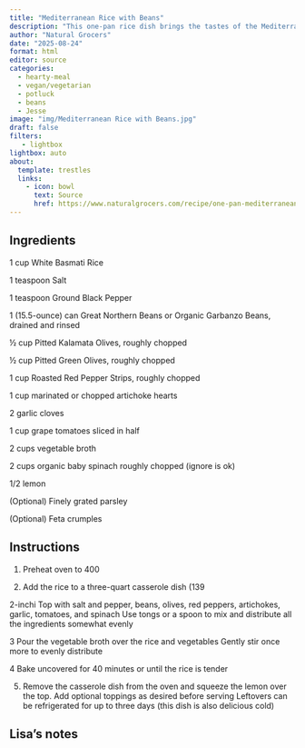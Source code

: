 ```yaml
---
title: "Mediterranean Rice with Beans"
description: "This one-pan rice dish brings the tastes of the Mediterranean to your table, with minimum fuss or clean up. It looks fancy, tastes amazing, and is ready to pop in the oven in less than 20 minutes!"
author: "Natural Grocers"
date: "2025-08-24"
format: html
editor: source
categories:
  - hearty-meal
  - vegan/vegetarian
  - potluck
  - beans
  - Jesse
image: "img/Mediterranean Rice with Beans.jpg"
draft: false
filters:
   - lightbox
lightbox: auto
about:
  template: trestles
  links:
    - icon: bowl
      text: Source
      href: https://www.naturalgrocers.com/recipe/one-pan-mediterranean-rice
---
```


## Ingredients

1 cup White Basmati Rice

1 teaspoon Salt

1 teaspoon Ground Black Pepper

1 (15.5-ounce) can Great Northern Beans or Organic Garbanzo Beans, drained and rinsed

½ cup Pitted Kalamata Olives, roughly chopped

½ cup Pitted Green Olives, roughly chopped

1 cup Roasted Red Pepper Strips, roughly chopped

1 cup marinated or chopped artichoke hearts

2 garlic cloves

1 cup  grape tomatoes sliced in half 

2 cups vegetable broth 

2 cups organic baby spinach roughly chopped (ignore is ok) 

1/2 lemon

(Optional) Finely grated parsley

(Optional) Feta crumples


## Instructions

1. Preheat oven to 400

2. Add the rice to a three-quart casserole dish (139

2-inchi Top with salt and pepper, beans, olives, red peppers, artichokes, garlic, tomatoes, and spinach Use tongs or a spoon to mix and distribute all the ingredients somewhat evenly

3 Pour the vegetable broth over the rice and vegetables Gently stir once more to evenly distribute

4 Bake uncovered for 40 minutes or until the rice is tender

5. Remove the casserole dish from the oven and squeeze the lemon over the top. Add optional toppings as desired before serving Leftovers can be refrigerated for up to three days (this dish is also delicious cold)

## Lisa's notes